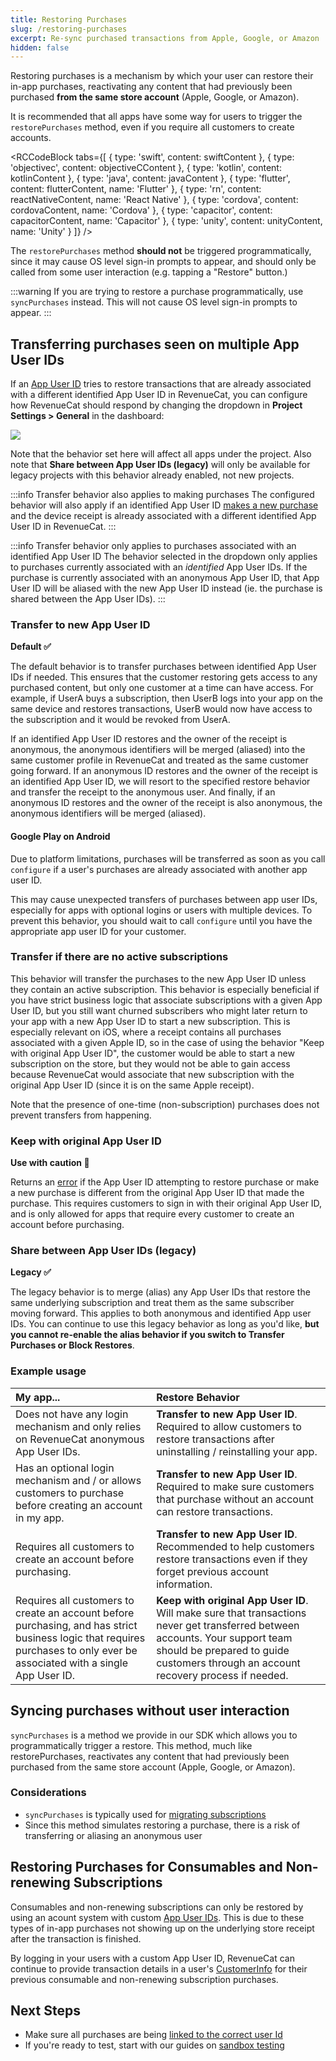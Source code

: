 ```yaml
---
title: Restoring Purchases
slug: /restoring-purchases
excerpt: Re-sync purchased transactions from Apple, Google, or Amazon
hidden: false
---
```


Restoring purchases is a mechanism by which your user can restore their in-app purchases, reactivating any content that had previously been purchased **from the same store account** (Apple, Google, or Amazon).

It is recommended that all apps have some way for users to trigger the `restorePurchases` method, even if you require all customers to create accounts.


<RCCodeBlock tabs={[
    { type: 'swift', content: swiftContent },
    { type: 'objectivec', content: objectiveCContent },
    { type: 'kotlin', content: kotlinContent },
    { type: 'java', content: javaContent },
    { type: 'flutter', content: flutterContent, name: 'Flutter' },
    { type: 'rn', content: reactNativeContent, name: 'React Native' },
    { type: 'cordova', content: cordovaContent, name: 'Cordova' },
    { type: 'capacitor', content: capacitorContent, name: 'Capacitor' },
    { type: 'unity', content: unityContent, name: 'Unity' }
]} />

The `restorePurchases` method **should not** be triggered programmatically, since it may cause OS level sign-in prompts to appear, and should only be called from some user interaction (e.g. tapping a "Restore" button.)

:::warning
If you are trying to restore a purchase programmatically, use `syncPurchases` instead. This will not cause OS level sign-in prompts to appear.
:::

## Transferring purchases seen on multiple App User IDs

If an [App User ID](/customers/user-ids) tries to restore transactions that are already associated with a different identified App User ID in RevenueCat, you can configure how RevenueCat should respond by changing the dropdown in **Project Settings > General** in the dashboard:

![](/images/0fd6ec3-image_5078ab1b5e172296341eca8a385c8e15.png)

Note that the behavior set here will affect all apps under the project. Also note that **Share between App User IDs (legacy)** will only be available for legacy projects with this behavior already enabled, not new projects.

:::info Transfer behavior also applies to making purchases
The configured behavior will also apply if an identified App User ID [makes a new purchase](/getting-started/making-purchases) and the device receipt is already associated with a different identified App User ID in RevenueCat.
:::

:::info Transfer behavior only applies to purchases associated with an identified App User ID
The behavior selected in the dropdown only applies to purchases currently associated with an _identified_ App User IDs. If the purchase is currently associated with an anonymous App User ID, that App User ID will be aliased with the new App User ID instead (ie. the purchase is shared between the App User IDs).
:::

### Transfer to new App User ID

**Default ✅**

The default behavior is to transfer purchases between identified App User IDs if needed. This ensures that the customer restoring gets access to any purchased content, but only one customer at a time can have access. For example, if UserA buys a subscription, then UserB logs into your app on the same device and restores transactions, UserB would now have access to the subscription and it would be revoked from UserA.

If an identified App User ID restores and the owner of the receipt is anonymous, the anonymous identifiers will be merged (aliased) into the same customer profile in RevenueCat and treated as the same customer going forward. If an anonymous ID restores and the owner of the receipt is an identified App User ID, we will resort to the specified restore behavior and transfer the receipt to the anonymous user. And finally, if an anonymous ID restores and the owner of the receipt is also anonymous, the anonymous identifiers will be merged (aliased).

#### Google Play on Android

Due to platform limitations, purchases will be transferred as soon as you call `configure` if a user's purchases are already associated with another app user ID.

This may cause unexpected transfers of purchases between app user IDs, especially for apps with optional logins or users with multiple devices. To prevent this behavior, you should wait to call `configure` until you have the appropriate app user ID for your customer.

### Transfer if there are no active subscriptions

This behavior will transfer the purchases to the new App User ID unless they contain an active subscription. This behavior is especially beneficial if you have strict business logic that associate subscriptions with a given App User ID, but you still want churned subscribers who might later return to your app with a new App User ID to start a new subscription. This is especially relevant on iOS, where a receipt contains all purchases associated with a given Apple ID, so in the case of using the behavior "Keep with original App User ID", the customer would be able to start a new subscription on the store, but they would not be able to gain access because RevenueCat would associate that new subscription with the original App User ID (since it is on the same Apple receipt).

Note that the presence of one-time (non-subscription) purchases does not prevent transfers from happening.

### Keep with original App User ID

**Use with caution 🚧**

Returns an [error](/test-and-launch/errors#-receipt_already_in_use) if the App User ID attempting to restore purchase or make a new purchase is different from the original App User ID that made the purchase. This requires customers to sign in with their original App User ID, and is only allowed for apps that require every customer to create an account before purchasing.

### Share between App User IDs (legacy)

**Legacy ✅**

The legacy behavior is to merge (alias) any App User IDs that restore the same underlying subscription and treat them as the same subscriber moving forward. This applies to both anonymous and identified App user IDs. You can continue to use this legacy behavior as long as you'd like, **but you cannot re-enable the alias behavior if you switch to Transfer Purchases or Block Restores**.

### Example usage

| My app...                                                                                                                                                                  | Restore Behavior                                                                                                                                                                                                    |
| :------------------------------------------------------------------------------------------------------------------------------------------------------------------------- | :------------------------------------------------------------------------------------------------------------------------------------------------------------------------------------------------------------------ |
| Does not have any login mechanism and only relies on RevenueCat anonymous App User IDs.                                                                                    | **Transfer to new App User ID**. Required to allow customers to restore transactions after uninstalling / reinstalling your app.                                                                                    |
| Has an optional login mechanism and / or allows customers to purchase before creating an account in my app.                                                                | **Transfer to new App User ID**. Required to make sure customers that purchase without an account can restore transactions.                                                                                         |
| Requires all customers to create an account before purchasing.                                                                                                             | **Transfer to new App User ID**. Recommended to help customers restore transactions even if they forget previous account information.                                                                               |
| Requires all customers to create an account before purchasing, and has strict business logic that requires purchases to only ever be associated with a single App User ID. | **Keep with original App User ID**. Will make sure that transactions never get transferred between accounts. Your support team should be prepared to guide customers through an account recovery process if needed. |

## Syncing purchases without user interaction

`syncPurchases` is a method we provide in our SDK which allows you to programmatically trigger a restore. This method, much like restorePurchases, reactivates any content that had previously been purchased from the same store account (Apple, Google, or Amazon).

### Considerations

- `syncPurchases` is typically used for [migrating subscriptions](/migrating-to-revenuecat/migrating-existing-subscriptions)
- Since this method simulates restoring a purchase, there is a risk of transferring or aliasing an anonymous user

## Restoring Purchases for Consumables and Non-renewing Subscriptions

Consumables and non-renewing subscriptions can only be restored by using an acount system with custom [App User IDs](/customers/user-ids). This is due to these types of in-app purchases not showing up on the underlying store receipt after the transaction is finished.

By logging in your users with a custom App User ID, RevenueCat can continue to provide transaction details in a user's [CustomerInfo](/customers/customer-info) for their previous consumable and non-renewing subscription purchases.

## Next Steps

- Make sure all purchases are being [linked to the correct user Id ](/customers/user-ids)
- If you're ready to test, start with our guides on [sandbox testing ](/test-and-launch/debugging)
